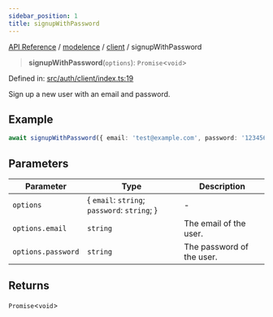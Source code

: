 ```yaml
---
sidebar_position: 1
title: signupWithPassword
---
```


[API Reference](/api-reference/modelence/client/functions/../../../index) / [modelence](/api-reference/modelence/client/functions/../../index) / [client](/api-reference/modelence/client/functions/../index) / signupWithPassword

> **signupWithPassword**(`options`): `Promise`\<`void`\>

Defined in: [src/auth/client/index.ts:19](https://github.com/modelence/modelence/blob/31e02954f33b7dc9960466525dcc47f7ee867e45/packages/modelence/src/auth/client/index.ts#L19)

Sign up a new user with an email and password.

## Example

```ts
await signupWithPassword({ email: 'test@example.com', password: '12345678' });
```

## Parameters

| Parameter | Type | Description |
| ------ | ------ | ------ |
| `options` | \{ `email`: `string`; `password`: `string`; \} | - |
| `options.email` | `string` | The email of the user. |
| `options.password` | `string` | The password of the user. |

## Returns

`Promise`\<`void`\>
